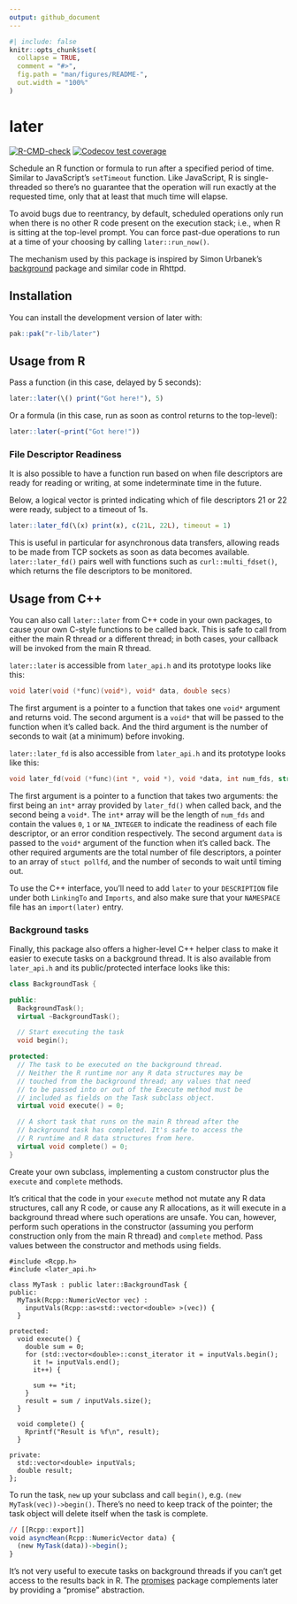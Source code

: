 ```yaml
---
output: github_document
---
```


<!-- README.md is generated from README.Rmd. Please edit that file -->

```r
#| include: false
knitr::opts_chunk$set(
  collapse = TRUE,
  comment = "#>",
  fig.path = "man/figures/README-",
  out.width = "100%"
)
```

# later

<!-- badges: start -->
[![R-CMD-check](https://github.com/r-lib/later/actions/workflows/R-CMD-check.yaml/badge.svg)](https://github.com/r-lib/later/actions/workflows/R-CMD-check.yaml)
[![Codecov test coverage](https://codecov.io/gh/r-lib/later/graph/badge.svg)](https://app.codecov.io/gh/r-lib/later)
<!-- badges: end -->

Schedule an R function or formula to run after a specified period of time. Similar to JavaScript's `setTimeout` function. Like JavaScript, R is single-threaded so there's no guarantee that the operation will run exactly at the requested time, only that at least that much time will elapse.

To avoid bugs due to reentrancy, by default, scheduled operations only run when there is no other R code present on the execution stack; i.e., when R is sitting at the top-level prompt. You can force past-due operations to run at a time of your choosing by calling `later::run_now()`.

The mechanism used by this package is inspired by Simon Urbanek's [background](https://github.com/s-u/background) package and similar code in Rhttpd.

## Installation

You can install the development version of later with:

``` r
pak::pak("r-lib/later")
```

## Usage from R

Pass a function (in this case, delayed by 5 seconds):

```r
later::later(\() print("Got here!"), 5)
```

Or a formula (in this case, run as soon as control returns to the top-level):

```r
later::later(~print("Got here!"))
```
### File Descriptor Readiness

It is also possible to have a function run based on when file descriptors are ready for reading or writing, at some indeterminate time in the future.

Below, a logical vector is printed indicating which of file descriptors 21 or 22 were ready, subject to a timeout of 1s.

```r
later::later_fd(\(x) print(x), c(21L, 22L), timeout = 1)
```

This is useful in particular for asynchronous data transfers, allowing reads to be made from TCP sockets as soon as data becomes available. `later::later_fd()` pairs well with functions such as `curl::multi_fdset()`, which returns the file descriptors to be monitored.

## Usage from C++

You can also call `later::later` from C++ code in your own packages, to cause your own C-style functions to be called back. This is safe to call from either the main R thread or a different thread; in both cases, your callback will be invoked from the main R thread.

`later::later` is accessible from `later_api.h` and its prototype looks like this:

```cpp
void later(void (*func)(void*), void* data, double secs)
```

The first argument is a pointer to a function that takes one `void*` argument and returns void. The second argument is a `void*` that will be passed to the function when it's called back. And the third argument is the number of seconds to wait (at a minimum) before invoking.

`later::later_fd` is also accessible from `later_api.h` and its prototype looks like this:

```cpp
void later_fd(void (*func)(int *, void *), void *data, int num_fds, struct pollfd *fds, double secs)
```
The first argument is a pointer to a function that takes two arguments: the first being an `int*` array provided by `later_fd()` when called back, and the second being a `void*`. The `int*` array will be the length of `num_fds` and contain the values `0`, `1` or `NA_INTEGER` to indicate the readiness of each file descriptor, or an error condition respectively. The second argument `data` is passed to the `void*` argument of the function when it's called back. The other required arguments are the total number of file descriptors, a pointer to an array of `stuct pollfd`, and the number of seconds to wait until timing out.

To use the C++ interface, you'll need to add `later` to your `DESCRIPTION` file under both `LinkingTo` and `Imports`, and also make sure that your `NAMESPACE` file has an `import(later)` entry.

### Background tasks

Finally, this package also offers a higher-level C++ helper class to make it easier to execute tasks on a background thread. It is also available from `later_api.h` and its public/protected interface looks like this:

```cpp
class BackgroundTask {

public:
  BackgroundTask();
  virtual ~BackgroundTask();

  // Start executing the task
  void begin();

protected:
  // The task to be executed on the background thread.
  // Neither the R runtime nor any R data structures may be
  // touched from the background thread; any values that need
  // to be passed into or out of the Execute method must be
  // included as fields on the Task subclass object.
  virtual void execute() = 0;

  // A short task that runs on the main R thread after the
  // background task has completed. It's safe to access the
  // R runtime and R data structures from here.
  virtual void complete() = 0;
}
```

Create your own subclass, implementing a custom constructor plus the `execute` and `complete` methods.

It's critical that the code in your `execute` method not mutate any R data structures, call any R code, or cause any R allocations, as it will execute in a background thread where such operations are unsafe. You can, however, perform such operations in the constructor (assuming you perform construction only from the main R thread) and `complete` method. Pass values between the constructor and methods using fields.

```rcpp
#include <Rcpp.h>
#include <later_api.h>

class MyTask : public later::BackgroundTask {
public:
  MyTask(Rcpp::NumericVector vec) :
    inputVals(Rcpp::as<std::vector<double> >(vec)) {
  }

protected:
  void execute() {
    double sum = 0;
    for (std::vector<double>::const_iterator it = inputVals.begin();
      it != inputVals.end();
      it++) {

      sum += *it;
    }
    result = sum / inputVals.size();
  }

  void complete() {
    Rprintf("Result is %f\n", result);
  }

private:
  std::vector<double> inputVals;
  double result;
};
```

To run the task, `new` up your subclass and call `begin()`, e.g. `(new MyTask(vec))->begin()`. There's no need to keep track of the pointer; the task object will delete itself when the task is complete.

```r
// [[Rcpp::export]]
void asyncMean(Rcpp::NumericVector data) {
  (new MyTask(data))->begin();
}
```

It's not very useful to execute tasks on background threads if you can't get access to the results back in R. The [promises](https://github.com/rstudio/promises) package complements later by providing a "promise" abstraction.

